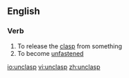 ==English==
===Verb===
{{en-verb}}
# To release the [[clasp]] from something
# To become [[unfastened]]

[[io:unclasp]]
[[vi:unclasp]]
[[zh:unclasp]]